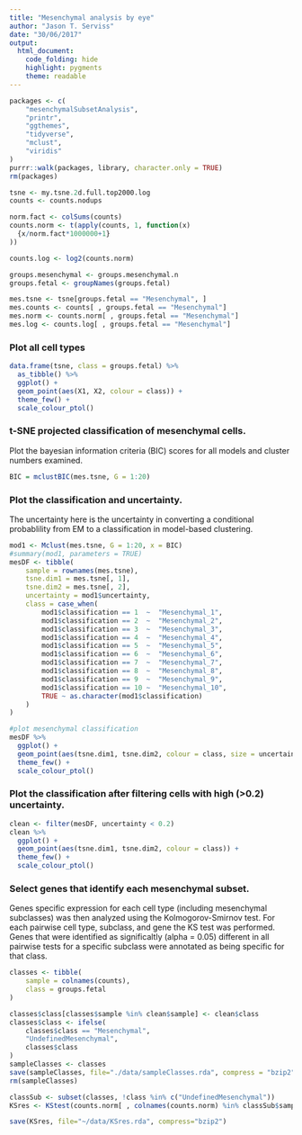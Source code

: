 ```yaml
---
title: "Mesenchymal analysis by eye"
author: "Jason T. Serviss"
date: "30/06/2017"
output:
  html_document:
    code_folding: hide
    highlight: pygments
    theme: readable
---
```


```r
packages <- c(
    "mesenchymalSubsetAnalysis", 
    "printr",
    "ggthemes",
    "tidyverse",
    "mclust",
    "viridis"
)
purrr::walk(packages, library, character.only = TRUE)
rm(packages)
```

```r
tsne <- my.tsne.2d.full.top2000.log
counts <- counts.nodups
```

```r
norm.fact <- colSums(counts)
counts.norm <- t(apply(counts, 1, function(x)
  {x/norm.fact*1000000+1}
))

```

```r
counts.log <- log2(counts.norm)

groups.mesenchymal <- groups.mesenchymal.n
groups.fetal <- groupNames(groups.fetal)

mes.tsne <- tsne[groups.fetal == "Mesenchymal", ]
mes.counts <- counts[ , groups.fetal == "Mesenchymal"]
mes.norm <- counts.norm[ , groups.fetal == "Mesenchymal"]
mes.log <- counts.log[ , groups.fetal == "Mesenchymal"]
```

### Plot all cell types 

```r
data.frame(tsne, class = groups.fetal) %>%
  as_tibble() %>%
  ggplot() +
  geom_point(aes(X1, X2, colour = class)) +
  theme_few() +
  scale_colour_ptol()
```

### t-SNE projected classification of mesenchymal cells.
Plot the bayesian information criteria (BIC) scores for all models and cluster numbers examined.

```r
BIC = mclustBIC(mes.tsne, G = 1:20)
```

### Plot the classification and uncertainty.
The uncertainty here is the uncertainty in converting a conditional probablility from EM to a classification in model-based clustering.

```r
mod1 <- Mclust(mes.tsne, G = 1:20, x = BIC)
#summary(mod1, parameters = TRUE)
mesDF <- tibble(
    sample = rownames(mes.tsne),
    tsne.dim1 = mes.tsne[, 1],
    tsne.dim2 = mes.tsne[, 2],
    uncertainty = mod1$uncertainty, 
    class = case_when(
        mod1$classification == 1  ~  "Mesenchymal_1",
        mod1$classification == 2  ~  "Mesenchymal_2",
        mod1$classification == 3  ~  "Mesenchymal_3",
        mod1$classification == 4  ~  "Mesenchymal_4",
        mod1$classification == 5  ~  "Mesenchymal_5",
        mod1$classification == 6  ~  "Mesenchymal_6",
        mod1$classification == 7  ~  "Mesenchymal_7",
        mod1$classification == 8  ~  "Mesenchymal_8",
        mod1$classification == 9  ~  "Mesenchymal_9",
        mod1$classification == 10 ~  "Mesenchymal_10",
        TRUE ~ as.character(mod1$classification)
    )
)

#plot mesenchymal classification
mesDF %>%
  ggplot() +
  geom_point(aes(tsne.dim1, tsne.dim2, colour = class, size = uncertainty)) +
  theme_few() +
  scale_colour_ptol()
```

### Plot the classification after filtering cells with high (>0.2) uncertainty.

```r
clean <- filter(mesDF, uncertainty < 0.2)
clean %>%
  ggplot() +
  geom_point(aes(tsne.dim1, tsne.dim2, colour = class)) +
  theme_few() +
  scale_colour_ptol()
```

### Select genes that identify each mesenchymal subset.
Genes specific expression for each cell type (including mesenchymal subclasses)
was then analyzed using the Kolmogorov-Smirnov test. For each pairwise cell type,
subclass, and gene the KS test was performed. Genes that were identified as 
significaltly (alpha = 0.05) different in all pairwise tests for a specific 
subclass were annotated as being specific for that class.

```r
classes <- tibble(
    sample = colnames(counts),
    class = groups.fetal
)

classes$class[classes$sample %in% clean$sample] <- clean$class
classes$class <- ifelse(
    classes$class == "Mesenchymal", 
    "UndefinedMesenchymal", 
    classes$class
)
sampleClasses <- classes
save(sampleClasses, file="./data/sampleClasses.rda", compress = "bzip2")
rm(sampleClasses)

classSub <- subset(classes, !class %in% c("UndefinedMesenchymal"))
KSres <- KStest(counts.norm[ , colnames(counts.norm) %in% classSub$sample], classSub$class, cores = 2)

save(KSres, file="~/data/KSres.rda", compress="bzip2")
```

